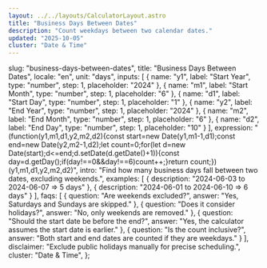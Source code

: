 ```yaml
---
layout: ../../layouts/CalculatorLayout.astro
title: "Business Days Between Dates"
description: "Count weekdays between two calendar dates."
updated: "2025-10-05"
cluster: "Date & Time"
---
```



  slug: "business-days-between-dates",
  title: "Business Days Between Dates",
  locale: "en",
  unit: "days",
  inputs: [
    { name: "y1", label: "Start Year", type: "number", step: 1, placeholder: "2024" },
    { name: "m1", label: "Start Month", type: "number", step: 1, placeholder: "6" },
    { name: "d1", label: "Start Day", type: "number", step: 1, placeholder: "1" },
    { name: "y2", label: "End Year", type: "number", step: 1, placeholder: "2024" },
    { name: "m2", label: "End Month", type: "number", step: 1, placeholder: "6" },
    { name: "d2", label: "End Day", type: "number", step: 1, placeholder: "10" }
  ],
  expression: "(function(y1,m1,d1,y2,m2,d2){const start=new Date(y1,m1-1,d1);const end=new Date(y2,m2-1,d2);let count=0;for(let d=new Date(start);d<=end;d.setDate(d.getDate()+1)){const day=d.getDay();if(day!==0&&day!==6)count++;}return count;})(y1,m1,d1,y2,m2,d2)",
  intro: "Find how many business days fall between two dates, excluding weekends.",
  examples: [
    { description: "2024-06-03 to 2024-06-07 ⇒ 5 days" },
    { description: "2024-06-01 to 2024-06-10 ⇒ 6 days" }
  ],
  faqs: [
    { question: "Are weekends excluded?", answer: "Yes, Saturdays and Sundays are skipped." },
    { question: "Does it consider holidays?", answer: "No, only weekends are removed." },
    { question: "Should the start date be before the end?", answer: "Yes, the calculator assumes the start date is earlier." },
    { question: "Is the count inclusive?", answer: "Both start and end dates are counted if they are weekdays." }
  ],
  disclaimer: "Exclude public holidays manually for precise scheduling.",
  cluster: "Date & Time",
};

<Calculator schema={schema} />

